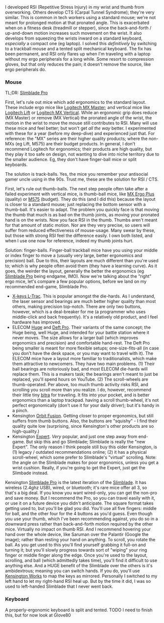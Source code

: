 

I developed RSI (Repetitive Stress Injury) in my wrist and thumb from overworking. Others develop CTS (Carpal Tunnel Syndrome); they're very similar. This is common in tech workers using a standard mouse; we're not meant for prolonged motion at that pronated angle. This is exacerbated when on a fitness desk (treadmill or stepper), since the back-and-forth / up-and-down motion increases such movement on the wrist. It also develops from squeezing the wrists inward on a standard keyboard, *especially* a compact one (eg laptop). I solved this *definitively* by switching to a trackball mouse and a tented split mechanical keyboard. The fix has been permanent, and RSI only flares up when I'm traveling with a laptop without my ergo peripherals for a long while. Some resort to compression gloves, but that only reduces the pain; it doesn't remove the source, like ergo peripherals do.

### Mouse

TL;DR: [Slimblade Pro](https://amzn.to/47BxLgJ)

First, let's rule out mice which add ergonomics to the standard layout. These include ergo mice like [Logitech MX Master](https://amzn.to/3NZ24r3); and vertical mice like [Logitech Lift](https://amzn.to/3HcIZxs) or [Logitech MX Vertical](https://amzn.to/3TOKjOO). While an ergonomic grip does reduce (MX Master) or remove (MX Vertical) the pronated angle of the wrist, the motion in the wrist to move the mouse still contributes to RSI. Many will use these mice and feel better; but won't get *all the way* better. I experimented with these for a year (before my deep-dive) and experienced just that. For reference: the "MX" series are their higher quality products; where the non-MXs (eg Lift, M575) are their budget products. In general, I don't recommend Logitech for ergonomics; their products are high quality, but they play it too safe on design, not wanting to dive into niche territory due to the smaller audience. Eg, they don't have finger-ball mice or split keyboards.

The solution is track-balls. Yes, the mice you remember your antisocial gamer uncle using in the 90s. Trust me, these are the solution for RSI / CTS.

First, let's rule out thumb-balls. The next step people often take after a failed experiment with vertical mice, is thumb-ball mice, like [MX Ergo Plus](https://amzn.to/3Hcq3zd) (quality) or [M575](https://amzn.to/3OlJjyf) (budget). They do this (and I did this) because the layout is closer to a standard mouse; just replacing the bottom sensor with a thumb-ball. It's easier to adapt. The problem you quickly face is that moving the thumb that much is as bad on the thumb joints, as moving your pronated hand is on the wrists. Now you face RSI in the thumb. Thumbs aren't meant for that amount of static motion. Nor are they very precise, so users will suffer from reduced effectiveness of mouse-usage. Many swear by these, but those with strong RSI feel the difference easily. I own both listed, and when I use one now for reference, indeed my thumb joints hurt.

Solution: finger-balls. Finger-ball trackball mice have you using your middle or index finger to move a (usually very large, better ergonomics and precision) ball. Due to this, their layouts are much different than you're used to; which is why people often avoid them (they have a learning curve). As it goes, the weirder the layout, generally the better the ergonomics (eg [Slimblade Pro](https://amzn.to/47BxLgJ) being endgame, IMO). Now we're talking about the "right" ergo mice, let's compare a few popular options, before we land on my recommended end-game, Slimblade Pro.

- [X-keys L-Trac](https://xkeys.com/l-tracblu.html). This is popular amongst the die-hards. As I understand, the laser sensor and bearings are much better higher quality than most others, making precision top-notch. There are only two buttons, however, which is a deal-breaker for me (a programmer who uses middle-click and back frequently). It's a relatively old product, and I feel hardware has improved.
- ELECOM [Huge](https://amzn.to/48LYA2N) and [Deft Pro](https://amzn.to/3HgaiY4). Their variants of the same concept; the Huge being, well Huge, and intended for your battle station where it never moves. The size allows for a larger ball (which improves ergonomics and precision) and comfortable hand-rest. The Deft Pro being smaller is meant for more flexible setups; one-size-fits-all (in case you don't have the desk space, or you may want to travel with it). The ELECOM mice have a layout more familiar to traditionalists, which make them attractive to newcomers. They have two main problems. (1) Their ball bearings are notoriously bad, and most ELECOM die-hards will replace them. This is a makers task; the bearings aren't meant to just be replaced, you'll spend hours on YouTube. (2) The scroll-wheels are thumb-operated. Per above, too much thumb activity risks RSI, and scrolling you scroll more than you realize. I do, however, recommend their little tiny [bitra](https://amzn.to/3SaKF0O) for traveling. It fits into your pocket, and is better ergonomics than a laptop trackpad. having a scroll thumb-wheel, it's not perfect ergonomically (don't use it for your daily driver); but it's handy in a pinch.
- Kensington [Orbit Fusion](https://amzn.to/3vu8jg7). Getting closer to proper ergonomics, but still suffers from thumb buttons. Also, the buttons are "squishy" - I find their quality quite low (surprising, since Kensington's other products are so high-quality.)
- Kensington [Expert](https://amzn.to/47uPExU). *Very* popular, and just one step away from end-game. But skip this and go Slimblade; Slimblade is really the "new Expert". The only reason I think people still buy this older Kensington, is (1) legacy / outdated recommendations online; (2) it has a physical scroll-wheel, which some prefer to Slimblade's "virtual" scrolling. Note: the angle on the Slimblade makes for poor ergonomics, unless you get a wrist cushion. Really, if you're going to get the Expert, just get the Slimbade instead.

Kensington [Slimblade Pro](https://amzn.to/3RX6tvA) is the latest iteration of the [Slimblade](https://amzn.to/3RWvpDo). It has wireless (2.4ghz USB), wired, or bluetooth; it's rare mice offer all 3, so that's a big deal. If you know you want wired-only, you can get the non-pro and save money. But I recommend the Pro, so you can travel easily with it, or use it on a future device you didn't anticipate. The square format takes getting used to, but you'll be glad you did. You'll use all five fingers: middle for ball, and the other four for the 4 buttons as you'd guess. Even though you use your thumb, which I've been recommending against, you do so in a downward press rather than back-and-forth motion required by the other mice. Virtually no impact on thumb RSI. And I recommend hovering your hand over the whole device, like Saruman over the Palantir (Google the image); rather than resting your hand on anything. To scroll, you rotate the ball. As you get used to this you'll find yourself grabbing it full-on and turning it; but you'll slowly progress towards sort of "wiping" your ring finger or middle finger along the edge. Once you're used to the layout, scrolling, and ball (which admittedly takes time), you'll find it difficult to use anything else. And a HUGE benefit of the Slimblade over the others is it's ambidextrous; meaning you can switch hands. If you do, you'll use [Kensington Works](https://www.kensington.com/software/kensingtonworks/) to map the keys as mirrored. Personally I switched to my left hand to let my right-hand RSI heal up. But by the time it did, I was so used to left-handed Slimblade that I never went back.

### Keyboard

A properly-ergonomic keyboard is split and tented. TODO I need to finish this, but for now look at Glove80
